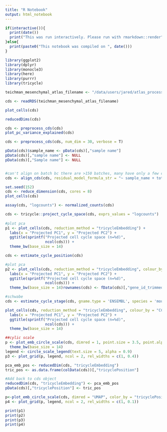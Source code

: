 ```yaml
---
title: "R Notebook"
output: html_notebook
---
```


```r

if(interactive()){
  print(date())
  print("This was run interactively. Please run with rmarkdown::render")
}else{
  print(paste0("This notebook was compiled on ", date()))
}
```


```r
library(ggplot2)
library(dplyr)
library(monocle3)
library(here)
library(purrr)
library(tricycle)


```


```r

teichman_mesenchymal_atlas_filename <- "/data/users/jared/atlas_processing/gut_cell_atlas/data/mesenchymal_gut.Rds"

cds <- readRDS(teichman_mesenchymal_atlas_filename)
```


```r
plot_cells(cds)

reducedDims(cds)

cds <- preprocess_cds(cds)
plot_pc_variance_explained(cds) 
```

```r
cds <- preprocess_cds(cds, num_dim = 30, verbose = T)

pData(cds)$sample_name <- pData(cds)[,"sample name"]
pData(cds)[,"sample name"] <- NULL
pData(cds)[,"Sample name"] <- NULL


#can't align on batch bc there are >150 batches, many have only a few cells in this subset
cds <- align_cds(cds, residual_model_formula_str = "~ sample_name + total_counts", verbose = T)

set.seed(152)
cds <- reduce_dimension(cds, cores = 8)
plot_cells(cds)
```

```r
assay(cds, "logcounts") <- normalized_counts(cds)

cds <- tricycle::project_cycle_space(cds, exprs_values = "logcounts")
  
#plot pca
p1 <- plot_cells(cds, reduction_method = "tricycleEmbedding") +
  labs(x = "Projected PC1", y = "Projected PC2") +
  ggtitle(sprintf("Projected cell cycle space (n=%d)",
                  ncol(cds))) + 
  theme_bw(base_size = 14)

cds <- estimate_cycle_position(cds)

#plot pca
p2 <- plot_cells(cds, reduction_method = "tricycleEmbedding", colour_by = "tricyclePosition") +
  labs(x = "Projected PC1", y = "Projected PC2") +
  ggtitle(sprintf("Projected cell cycle space (n=%d)",
                  ncol(cds))) + 
  theme_bw(base_size = 14)rownames(cds) <- fData(cds)[,"gene_id_trimmed"]

```

```r
#schwabe
cds <- estimate_cycle_stage(cds, gname.type = 'ENSEMBL', species = 'mouse', exprs_values = "logcounts")

plot_cells(cds, reduction_method = "tricycleEmbedding", colour_by = "CCStage") +
  labs(x = "Projected PC1", y = "Projected PC2") +
  ggtitle(sprintf("Projected cell cycle space (n=%d)",
                  ncol(cds))) +
  theme_bw(base_size = 14)

##cylic scale
p <- plot_emb_circle_scale(cds, dimred = 1, point.size = 3.5, point.alpha = 0.9) +
  theme_bw(base_size = 14)
legend <- circle_scale_legend(text.size = 5, alpha = 0.9)
p3 <- plot_grid(p, legend, ncol = 2, rel_widths = c(1, 0.4))

pca_emb_pos <- reducedDim(cds, "tricycleEmbedding")
tric_pos <- as.data.frame(colData(cds))[,"tricyclePosition"]

#Add back to cds object
reducedDim(cds, "tricycleEmbedding") <- pca_emb_pos
pData(cds)[,"tricyclePosition"] <- tric_pos

p<-plot_emb_circle_scale(cds, dimred = "UMAP", color_by = "tricyclePosition")
p4 <- plot_grid(p, legend, ncol = 2, rel_widths = c(1, 0.1))

print(p1)
print(p2)
print(p3)
print(p4)

```
